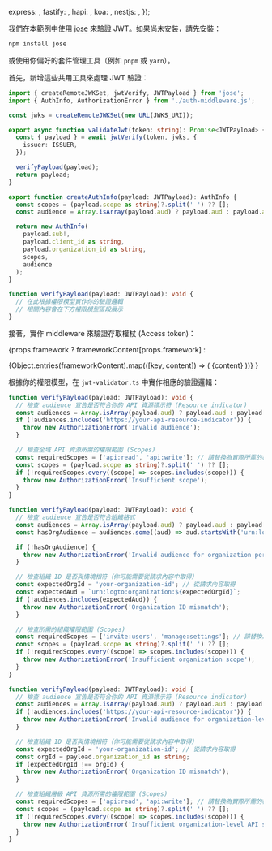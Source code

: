 

  express: <ExpressValidation />,
  fastify: <FastifyValidation />,
  hapi: <HapiValidation />,
  koa: <KoaValidation />,
  nestjs: <NestJsValidation />,
});

我們在本範例中使用 [jose](https://github.com/panva/jose) 來驗證 JWT。如果尚未安裝，請先安裝：

```bash
npm install jose
```

或使用你偏好的套件管理工具（例如 `pnpm` 或 `yarn`）。

首先，新增這些共用工具來處理 JWT 驗證：

```ts title="jwt-validator.ts"
import { createRemoteJWKSet, jwtVerify, JWTPayload } from 'jose';
import { AuthInfo, AuthorizationError } from './auth-middleware.js';

const jwks = createRemoteJWKSet(new URL(JWKS_URI));

export async function validateJwt(token: string): Promise<JWTPayload> {
  const { payload } = await jwtVerify(token, jwks, {
    issuer: ISSUER,
  });

  verifyPayload(payload);
  return payload;
}

export function createAuthInfo(payload: JWTPayload): AuthInfo {
  const scopes = (payload.scope as string)?.split(' ') ?? [];
  const audience = Array.isArray(payload.aud) ? payload.aud : payload.aud ? [payload.aud] : [];

  return new AuthInfo(
    payload.sub!,
    payload.client_id as string,
    payload.organization_id as string,
    scopes,
    audience
  );
}

function verifyPayload(payload: JWTPayload): void {
  // 在此根據權限模型實作你的驗證邏輯
  // 相關內容會在下方權限模型區段展示
}
```

接著，實作 middleware 來驗證存取權杖 (Access token)：

{props.framework
? frameworkContent[props.framework]
:

<Tabs groupId="api-framework">
  {Object.entries(frameworkContent).map(([key, content]) => (
    <TabItem key={key} value={key} label={getFrameworkName(key)}>
      {content}
    </TabItem>
  ))}
</Tabs>
}

根據你的權限模型，在 `jwt-validator.ts` 中實作相應的驗證邏輯：

<Tabs groupId="permission-models">
<TabItem value="global-api-resources" label="全域 API 資源 (Global API resources)">

```ts title="jwt-validator.ts"
function verifyPayload(payload: JWTPayload): void {
  // 檢查 audience 宣告是否符合你的 API 資源標示符 (Resource indicator)
  const audiences = Array.isArray(payload.aud) ? payload.aud : payload.aud ? [payload.aud] : [];
  if (!audiences.includes('https://your-api-resource-indicator')) {
    throw new AuthorizationError('Invalid audience');
  }

  // 檢查全域 API 資源所需的權限範圍 (Scopes)
  const requiredScopes = ['api:read', 'api:write']; // 請替換為實際所需的權限範圍
  const scopes = (payload.scope as string)?.split(' ') ?? [];
  if (!requiredScopes.every((scope) => scopes.includes(scope))) {
    throw new AuthorizationError('Insufficient scope');
  }
}
```

</TabItem>
<TabItem value="organization-permissions" label="組織（非 API）權限 (Organization (non-API) permissions)">

```ts title="jwt-validator.ts"
function verifyPayload(payload: JWTPayload): void {
  // 檢查 audience 宣告是否符合組織格式
  const audiences = Array.isArray(payload.aud) ? payload.aud : payload.aud ? [payload.aud] : [];
  const hasOrgAudience = audiences.some((aud) => aud.startsWith('urn:logto:organization:'));

  if (!hasOrgAudience) {
    throw new AuthorizationError('Invalid audience for organization permissions');
  }

  // 檢查組織 ID 是否與情境相符（你可能需要從請求內容中取得）
  const expectedOrgId = 'your-organization-id'; // 從請求內容取得
  const expectedAud = `urn:logto:organization:${expectedOrgId}`;
  if (!audiences.includes(expectedAud)) {
    throw new AuthorizationError('Organization ID mismatch');
  }

  // 檢查所需的組織權限範圍 (Scopes)
  const requiredScopes = ['invite:users', 'manage:settings']; // 請替換為實際所需的權限範圍
  const scopes = (payload.scope as string)?.split(' ') ?? [];
  if (!requiredScopes.every((scope) => scopes.includes(scope))) {
    throw new AuthorizationError('Insufficient organization scope');
  }
}
```

</TabItem>
<TabItem value="organization-level-api-resources" label="組織層級 API 資源 (Organization-level API resources)">

```ts title="jwt-validator.ts"
function verifyPayload(payload: JWTPayload): void {
  // 檢查 audience 宣告是否符合你的 API 資源標示符 (Resource indicator)
  const audiences = Array.isArray(payload.aud) ? payload.aud : payload.aud ? [payload.aud] : [];
  if (!audiences.includes('https://your-api-resource-indicator')) {
    throw new AuthorizationError('Invalid audience for organization-level API resources');
  }

  // 檢查組織 ID 是否與情境相符（你可能需要從請求內容中取得）
  const expectedOrgId = 'your-organization-id'; // 從請求內容取得
  const orgId = payload.organization_id as string;
  if (expectedOrgId !== orgId) {
    throw new AuthorizationError('Organization ID mismatch');
  }

  // 檢查組織層級 API 資源所需的權限範圍 (Scopes)
  const requiredScopes = ['api:read', 'api:write']; // 請替換為實際所需的權限範圍
  const scopes = (payload.scope as string)?.split(' ') ?? [];
  if (!requiredScopes.every((scope) => scopes.includes(scope))) {
    throw new AuthorizationError('Insufficient organization-level API scopes');
  }
}
```

</TabItem>
</Tabs>
